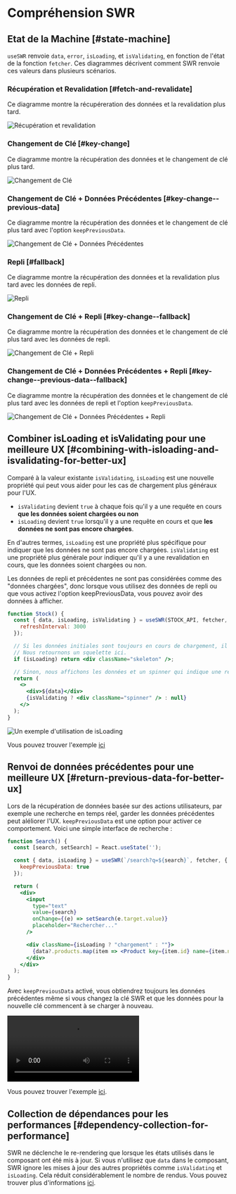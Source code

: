 
# Compréhension SWR

## Etat de la Machine [#state-machine]

`useSWR` renvoie `data`, `error`, `isLoading`, et `isValidating`, en fonction de l'état de la fonction `fetcher`. Ces diagrammes décrivent comment SWR renvoie ces valeurs dans plusieurs scénarios.

### Récupération et Revalidation [#fetch-and-revalidate]

Ce diagramme montre la récupéreration des données et la revalidation plus tard.

![Récupération et revalidation](/img/understanding/fetch-and-revalidate.svg)

### Changement de Clé [#key-change]

Ce diagramme montre la récupération des données et le changement de clé plus tard.

![Changement de Clé](/img/understanding/key-change.svg)

### Changement de Clé + Données Précédentes [#key-change--previous-data]

Ce diagramme montre la récupération des données et le changement de clé plus tard avec l'option `keepPreviousData`.

![Changement de Clé + Données Précédentes](/img/understanding/key-change-previous-data.svg)

### Repli [#fallback]

Ce diagramme montre la récupération des données et la revalidation plus tard avec les données de repli.

![Repli](/img/understanding/fallback.svg)

### Changement de Clé + Repli [#key-change--fallback]

Ce diagramme montre la récupération des données et le changement de clé plus tard avec les données de repli.

![Changement de Clé + Repli](/img/understanding/key-change-fallback.svg)

### Changement de Clé + Données Précédentes + Repli [#key-change--previous-data--fallback]

Ce diagramme montre la récupération des données et le changement de clé plus tard avec les données de repli et l'option `keepPreviousData`.

![Changement de Clé + Données Précédentes + Repli](/img/understanding/key-change-previous-data-fallback.svg)

## Combiner isLoading et isValidating pour une meilleure UX [#combining-with-isloading-and-isvalidating-for-better-ux]

Comparé à la valeur existante `isValidating`, `isLoading` est une nouvelle propriété qui peut vous aider pour les cas de chargement plus généraux pour l'UX.

- `isValidating` devient `true` à chaque fois qu'il y a une requête en cours **que les données soient chargées ou non**
- `isLoading` devient `true` lorsqu'il y a une requête en cours et que **les données ne sont pas encore chargées**.

En d'autres termes, `isLoading` est une propriété plus spécifique pour indiquer que les données ne sont pas encore chargées. `isValidating` est une propriété plus générale pour indiquer qu'il y a une revalidation en cours, que les données soient chargées ou non.

<Callout emoji="📝">
  Les données de repli et précédentes ne sont pas considérées comme des "données chargées", donc lorsque vous utilisez des données de repli ou que vous activez l'option keepPreviousData, vous pouvez avoir des données à afficher.
</Callout>

```jsx
function Stock() {
  const { data, isLoading, isValidating } = useSWR(STOCK_API, fetcher, {
    refreshInterval: 3000
  });

  // Si les données initiales sont toujours en cours de chargement, il n'y a rien à afficher.
  // Nous retournons un squelette ici.
  if (isLoading) return <div className="skeleton" />;

  // Sinon, nous affichons les données et un spinner qui indique une revalidation en arrière-plan.
  return (
    <>
      <div>${data}</div>
      {isValidating ? <div className="spinner" /> : null}
    </>
  );
}
```

![Un exemple d'utilisation de isLoading](/img/understanding/isloading.gif)

Vous pouvez trouver l'exemple [ici](https://codesandbox.io/s/swr-isloading-jtopow)

## Renvoi de données précédentes pour une meilleure UX [#return-previous-data-for-better-ux]

Lors de la récupération de données basée sur des actions utilisateurs, par exemple une recherche en temps réel, garder les données précédentes peut aléliorer l'UX. `keepPreviousData` est une option pour activer ce comportement. Voici une simple interface de recherche :

```jsx
function Search() {
  const [search, setSearch] = React.useState('');

  const { data, isLoading } = useSWR(`/search?q=${search}`, fetcher, {
    keepPreviousData: true
  });

  return (
    <div>
      <input
        type="text"
        value={search}
        onChange={(e) => setSearch(e.target.value)}
        placeholder="Rechercher..."
      />

      <div className={isLoading ? "chargement" : ""}>
        {data?.products.map(item => <Product key={item.id} name={item.name} />)}
      </div>
    </div>
  );
}
```

Avec `keepPreviousData` activé, vous obtiendrez toujours les données précédentes même si vous changez la clé SWR et que les données pour la nouvelle clé commencent à se charger à nouveau.

<Video
  src="https://user-images.githubusercontent.com/3676859/163695903-a3eb1259-180e-41e0-821e-21c320201194.mp4"
  caption="Sauvegarde des précédents résultats de recherche quant keepPreviousData est actif"
  ratio={640/730}
/>

Vous pouvez trouver l'exemple [ici](https://codesandbox.io/s/swr-keeppreviousdata-fsjz3m).

## Collection de dépendances pour les performances [#dependency-collection-for-performance]

SWR ne déclenche le re-rendering que lorsque les états utilisés dans le composant ont été mis à jour. Si vous n'utilisez que `data` dans le composant, SWR ignore les mises à jour des autres propriétés comme `isValidating` et `isLoading`. Cela réduit considérablement le nombre de rendus. Vous pouvez trouver plus d'informations [ici](/docs/advanced/performance#dependency-collection).
